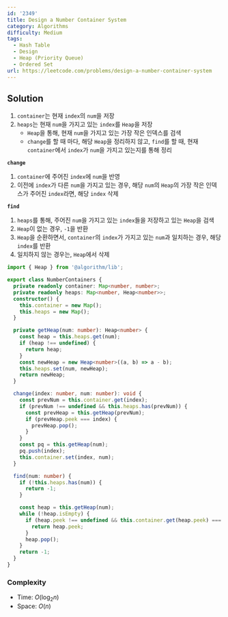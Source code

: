 ```yaml
---
id: '2349'
title: Design a Number Container System
category: Algorithms
difficulty: Medium
tags:
  - Hash Table
  - Design
  - Heap (Priority Queue)
  - Ordered Set
url: https://leetcode.com/problems/design-a-number-container-system
---
```


## Solution

1. `container`는 현재 `index`의 `num`을 저장
2. `heaps`는 현재 `num`을 가지고 있는 `index`를 `Heap`을 저장
   - `Heap`을 통해, 현재 `num`을 가지고 있는 가장 작은 인덱스를 검색
   - `change`를 할 때 마다, 해당 `Heap`을 정리하지 않고, `find`를 할 때,
     현재 `container`에서 `index`가 `num`을 가지고 있는지를 통해 정리

**`change`**

1. `container`에 주어진 `index`에 `num`을 반영
2. 이전에 `index`가 다른 `num`을 가지고 있는 경우, 해당 `num`의 `Heap`의 가장 작은 인덱스가 주어진 `index`라면, 해당 `index` 삭제

**`find`**

1. `heaps`를 통해, 주어진 `num`을 가지고 있는 `index`들을 저장하고 있는 `Heap`을 검색
2. `Heap`이 없는 경우, `-1`을 반환
3. `Heap`을 순환하면서, `container`의 `index`가 가지고 있는 `num`과 일치하는 경우, 해당 `index`를 반환
4. 일치하지 않는 경우는, `Heap`에서 삭제

```typescript filename="solution.ts" copy
import { Heap } from '@algorithm/lib';

export class NumberContainers {
  private readonly container: Map<number, number>;
  private readonly heaps: Map<number, Heap<number>>;
  constructor() {
    this.container = new Map();
    this.heaps = new Map();
  }

  private getHeap(num: number): Heap<number> {
    const heap = this.heaps.get(num);
    if (heap !== undefined) {
      return heap;
    }
    const newHeap = new Heap<number>((a, b) => a - b);
    this.heaps.set(num, newHeap);
    return newHeap;
  }

  change(index: number, num: number): void {
    const prevNum = this.container.get(index);
    if (prevNum !== undefined && this.heaps.has(prevNum)) {
      const prevHeap = this.getHeap(prevNum);
      if (prevHeap.peek === index) {
        prevHeap.pop();
      }
    }
    const pq = this.getHeap(num);
    pq.push(index);
    this.container.set(index, num);
  }

  find(num: number) {
    if (!this.heaps.has(num)) {
      return -1;
    }

    const heap = this.getHeap(num);
    while (!heap.isEmpty) {
      if (heap.peek !== undefined && this.container.get(heap.peek) === num) {
        return heap.peek;
      }
      heap.pop();
    }
    return -1;
  }
}
```

### Complexity

- Time: $O(\log_2 n)$
- Space: $O(n)$
